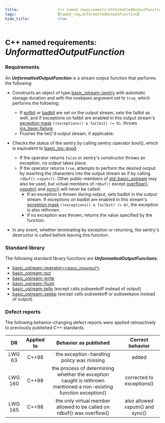 ```yaml
---
title:                  C++ named requirements:UnformattedOutputFunction
tags:                   [named_req,UnformattedOutputFunction]
hide_title:             true
---
```



# <small>C++ named requirements:</small> *UnformattedOutputFunction*

### Requirements
An ***UnformattedOutputFunction*** is a stream output function that performs the following:

* Constructs an object of type [basic_istream::sentry](/docs/std/io/basic_ostream/sentry) 
with automatic storage duration and with the noskipws argument set to `true`, which performs the following:
    * If [eofbit](/docs/std/io/ios_base/iostate) or [badbit](/docs/std/io/ios_base/iostate) are set on the output stream, sets the failbit as well, 
    and if exceptions on failbit are enabled in this output stream's [exception mask](/docs/std/io/basic_ios/exceptions) `((exceptions() & failbit) != 0)`, 
    throws [ios_base::failure](/docs/std/io/ios_base/failure).
    * Flushes the tie()'d output stream, if applicable.

* Checks the status of the sentry by calling sentry::operator bool(), which is equivalent to [basic_ios::good](/docs/std/io/ios_base/good).
    * If the operator returns `false` or sentry's constructor throws an exception, no output takes place.
    * If the operator returns `true`, attempts to perform the desired output by inserting the characters into the output stream 
    as if by calling `rdbuf()->sputc()`. Other public members of [std::basic_ostream](/docs/std/io/basic_ostream/) may also be used, 
    but virtual members of `rdbuf()` except [overflow()](/docs/std/io/basic_streambuf/overflow), 
    [xsputn()](/docs/std/io/basic_streambuf/xsputn) and [sync()](/docs/std/io/basic_streambuf/sync) will never be called.
        * If an exception is thrown during output, sets badbit in the output stream. If exceptions on badbit are enabled in this stream's 
        [exception mask](/docs/std/io/basic_ios/exceptions) `((exceptions() & failbit) != 0)`, the exception is also rethrown.
        * If no exception was thrown, returns the value specified by the function.

* In any event, whether terminating by exception or returning, the sentry's destructor is called before leaving this function.

### Standard library
The following standard library functions are ***UnformattedOutputFunctions***.

* [basic_ostream::operator&lt;&lt;<small>(basic_streambuf\*)</small>](/docs/std/io/basic_ostream/operator_ltlt)
* [basic_ostream::put](/docs/std/io/basic_ostream/put)
* [basic_ostream::write](/docs/std/io/basic_ostream/write)
* [basic_ostream::flush](/docs/std/io/basic_ostream/flush)
* <Since v='cpp11'><a href="/docs/std/io/basic_ostream/tellp">basic_ostream::tellp</a> (except calls pubseekoff instead of output)</Since>
* <Since v='cpp11'><a href="/docs/std/io/basic_ostream/seekp">basic_ostream::seekp</a> (except calls pubseekoff or pubseekpos instead of output)</Since>


### Defect reports
The following behavior-changing defect reports were applied retroactively to previously published C++ standards.

|    DR   | Applied to |                                               Behavior as published                                               |         Correct behavior         |
|:-------:|:----------:|:-----------------------------------------------------------------------------------------------------------------:|:--------------------------------:|
| LWG 63  | C++98      | the exception-handling policy was missing                                                                         | added                            |
| LWG 160 | C++98      | the process of determining whether the exception caught is rethrown mentioned a non-existing function exception() | corrected to exceptions()        |
| LWG 165 | C++98      | the only virtual member allowed to be called on rdbuf() was overflow()                                            | also allowed xsputn() and sync() |
